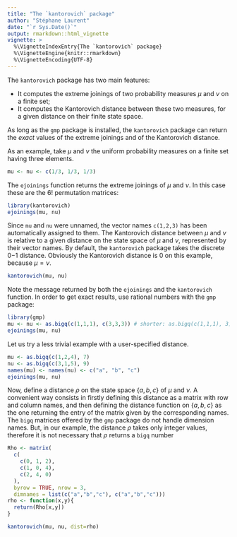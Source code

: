 ```yaml
---
title: "The `kantorovich` package"
author: "Stéphane Laurent"
date: "`r Sys.Date()`"
output: rmarkdown::html_vignette
vignette: >
  %\VignetteIndexEntry{The `kantorovich` package}
  %\VignetteEngine{knitr::rmarkdown}
  %\VignetteEncoding{UTF-8}
---
```


The `kantorovich` package has two main features:

* It computes the extreme joinings of two probability measures $\mu$ and $\nu$ on a finite set;
* It computes the Kantorovich distance between these two measures, for a given distance on their finite state space.

As long as the `gmp` package is installed, the `kantorovich` package can return the *exact* values of the extreme joinings and of the Kantorovich distance. 

As an example, take $\mu$ and $\nu$ the uniform probability measures on a finite set having three elements.

```r
mu <- nu <- c(1/3, 1/3, 1/3)
```

The `ejoinings` function returns the extreme joinings of $\mu$ and $\nu$. In this case these are the $6!$ permutation matrices:

```r
library(kantorovich)
ejoinings(mu, nu)
```

Since `mu` and `nu` were unnamed, the vector names `c(1,2,3)` has been automatically assigned to them. 
The Kantorovich distance between $\mu$ and $\nu$ is relative to a given distance on the state space of $\mu$ and $\nu$, represented by their vector names. By default, the `kantorovich` package takes the discrete $0\mathrm{-}1$ distance. Obviously the Kantorovich distance is $0$ on this example, because $\mu=\nu$. 

```r
kantorovich(mu, nu)
```

Note the message returned by both the `ejoinings` and the `kantorovich` function. In order to get exact results, use rational numbers with the `gmp` package:

```r
library(gmp)
mu <- nu <- as.bigq(c(1,1,1), c(3,3,3)) # shorter: as.bigq(c(1,1,1), 3) 
ejoinings(mu, nu)
```

Let us try a less trivial example with a user-specified distance. 

```r
mu <- as.bigq(c(1,2,4), 7)
nu <- as.bigq(c(3,1,5), 9)
names(mu) <- names(nu) <- c("a", "b", "c")
ejoinings(mu, nu)
```

Now, define a distance $\rho$ on the state space $\{a, b, c\}$ of $\mu$ and $\nu$. A convenient way consists in firstly defining this distance as a matrix with row and column names, and then defining the distance function on $\{a, b, c\}$ as the one returning the entry of the matrix given by the corresponding names. The `bigq` matrices offered by the `gmp` package do not handle dimension names. But, in our example, the distance $\rho$ takes only integer values, therefore it is not necessary that $\rho$ returns a `bigq` number

```r
Rho <- matrix(
  c(
    c(0, 1, 2),
    c(1, 0, 4),
    c(2, 4, 0)
  ), 
  byrow = TRUE, nrow = 3,
  dimnames = list(c("a","b","c"), c("a","b","c")))
rho <- function(x,y){
  return(Rho[x,y])
}
```


```r
kantorovich(mu, nu, dist=rho)
```

